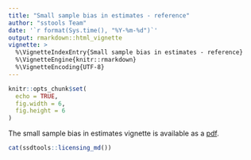 ```yaml
---
title: "Small sample bias in estimates - reference"
author: "sstools Team"
date: '`r format(Sys.time(), "%Y-%m-%d")`'
output: rmarkdown::html_vignette
vignette: >
  %\VignetteIndexEntry{Small sample bias in estimates - reference}
  %\VignetteEngine{knitr::rmarkdown}
  %\VignetteEncoding{UTF-8}
---
```


```r
knitr::opts_chunk$set(
  echo = TRUE,
  fig.width = 6,
  fig.height = 6
)
```

The small sample bias in estimates vignette is available as a [pdf](https://github.com/bcgov/ssdtools/blob/master/vignettes/small-sample-bias.pdf).

```r
cat(ssdtools::licensing_md())
```
